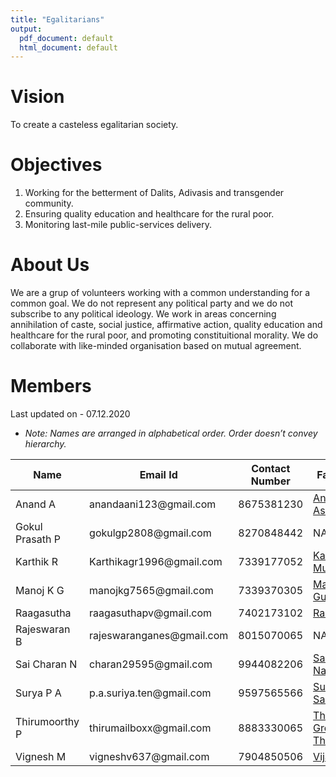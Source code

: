 ---
title: "Egalitarians"
output:
  pdf_document: default
  html_document: default
---

# Vision
To create a casteless egalitarian society.

# Objectives
1. Working for the betterment of Dalits, Adivasis and transgender community.
2. Ensuring quality education and healthcare for the rural poor.
3. Monitoring last-mile public-services delivery.

# About Us
We are a grup of volunteers working with a common understanding for a common goal. We do not represent any political party and we do not subscribe to any political ideology. We work in areas concerning annihilation of caste, social justice, affirmative action, quality education and healthcare for the rural poor, and promoting constituitional morality. We do collaborate with like-minded organisation based on mutual agreement.  

# Members

Last updated on - 07.12.2020

* *Note: Names are arranged in alphabetical order. Order doesn't convey
hierarchy. *

Name  | Email Id | Contact Number | Facebook
------------- | ------------- | ----------- |----------
Anand A  | anandaani123@gmail.com | 8675381230 | [Anand Ashokan](https://www.facebook.com/aravindan.krishi)
Gokul Prasath P | gokulgp2808@gmail.com | 8270848442 | NA
Karthik R | Karthikagr1996@gmail.com | 7339177052 | [Karthik Mughil](https://www.facebook.com/karthik.ricky.71)
Manoj K G | manojkg7565@gmail.com | 7339370305 | [Mano Gunasekar](https://www.facebook.com/mano.gunasekar)
Raagasutha | raagasuthapv@gmail.com | 7402173102 | [Raagasutha](https://www.facebook.com/profile.php?id=100008052750093)
Rajeswaran B | rajeswaranganes@gmail.com | 8015070065 | NA
Sai Charan N | charan29595@gmail.com | 9944082206 | [Sai Charan Natarajan](https://www.facebook.com/saicharan95)
Surya P A |  p.a.suriya.ten@gmail.com | 9597565566 | [Surya Santh](https://www.facebook.com/suriya.avinashiappan)
Thirumoorthy P | thirumailboxx@gmail.com | 8883330065 | [Thiru Green Max Thiru](https://www.facebook.com/thiru.moorthyp.96)
Vignesh M | vigneshv637@gmail.com | 7904850506 | [Vijay Vicky](https://www.facebook.com/vignesh.krish.754)






